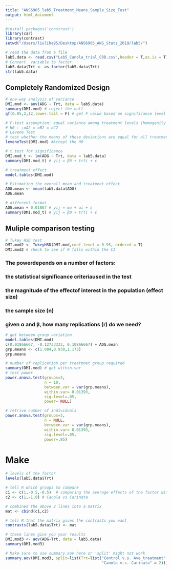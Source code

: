 ```yaml
---
title: "ANS6905_lab5_Treatment_Means_Sample_Size_Test"
output: html_document
---
```


```r
#install.packages('constrast')
library(car)
library(contrast)
setwd("/Users/liulihe95/Desktop/ANS6905_ANS_Stats_2019/lab5/")
```


```r
# read the data from a file
lab5.data <- read.csv("Lab5_Canola_trial_CRD.csv",header = T,as.is = T)
# Convert  variable to factor
lab5.data$Trt <- as.factor(lab5.data$Trt)
str(lab5.data)
```

## Completely Randomized Design  
```r
# one-way analysis of variance
DMI.mod <- aov(ADG ~ Trt, data = lab5.data)
summary(DMI.mod) # reject the null
qf(0.05,2,12,lower.tail = F) # get F value based on significance level
```


```r
# F-test assumption: equal variance among treatment levels (homogenity of variances )
# H0 : ;σA2 = σB2 = σC2
# Levene Test
# test whether the means of these deviations are equal for all treatments
leveneTest(DMI.mod) #Accept the H0
```

```r
# t test for significance
DMI.mod_t <- lm(ADG ~ Trt, data = lab5.data)
summary(DMI.mod_t) # yij = β0 + trti + ε
```

```r
# treatment effect
model.tables(DMI.mod)

# Estimating the overall mean and treatment effect
ADG.mean <- mean(lab5.data$ADG)
ADG.mean

# different format
ADG.mean + 0.01867 # yij = mu + αi + ε
summary(DMI.mod_t) # yij = β0 + trti + ε
```

## Muliple comparison testing  
```r
# Tukey HSD test
DMI.mod2 <- TukeyHSD(DMI.mod,conf.level = 0.95, ordered = T) 
DMI.mod2 # check to see if 0 falls within the CI
```


### The powerdepends on a number of factors:  
### the statistical significance criteriaused in the test   
### the magnitude of the effectof interest in the population (effect size)  
### the sample size (n)  

### given α and β, how many replications (r) do we need?  
```r
# get between group variation
model.tables(DMI.mod)
c(0.01866667, -0.12733333, 0.10866667) + ADG.mean
grp.means <- c(1.084,0.938,1.173)
grp.means

```

```r
# number of replication per treatmnet group required 
summary(DMI.mod) # get within.var
# test power
power.anova.test(groups=3,
                 n = 10,
                 between.var = var(grp.means),
                 within.var= 0.01393,
                 sig.level=.05,
                 power= NULL)

# retrive number of individuals
power.anova.test(groups=3,
                 n = NULL,
                 between.var = var(grp.means),
                 within.var= 0.01393,
                 sig.level=.05,
                 power=.95)
```


# Make 
```r
# levels of the factor
levels(lab5.data$Trt)

# tell R which groups to compare
c1 <- c(1,-0.5,-0.5)  # comparing the average effects of the factor with control
c2 <- c(1,-1,0) # Canola vs Carinata

# combined the above 2 lines into a matrix
mat <- cbind(c1,c2)

# tell R that the matrix gives the contrasts you want
contrasts(lab5.data$Trt) <- mat

# these lines give you your results
DMI.mod3 <- aov(ADG~Trt, data = lab5.data)
summary(DMI.mod3)

# Make sure to use summary.aov here or 'split' might not work
summary.aov(DMI.mod3, split=list(Trt=list("Control v.s. Ave_treatment" =1,
                                          "Canola v.s. Carinata" = 2))) 

```

